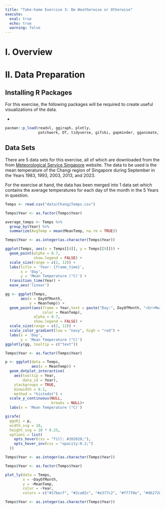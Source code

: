 ```yaml
---
title: "Take-home Exercise 3: Be Weatherwise or Otherwise"
execute:
  eval: true
  echo: true
  warning: false
---
```


# I. Overview

# II. Data Preparation

## Installing R Packages

For this exercise, the following packages will be required to create useful visualizations of the data.

-   

```r
pacman::p_load(readxl, ggiraph, plotly, 
               patchwork, DT, tidyverse, gifski, gapminder, gganimate, ggplot2, dplyr) 
```

## Data Sets

There are 5 data sets for this exercise, all of which are downloaded from the from [Meteorological Service Singapore](http://www.weather.gov.sg/home/) website. The data to be used is the mean temperature of the Changi region of Singapore during September in the Years 1983, 1993, 2003, 2013, and 2023.

For the exercise at hand, the data has been merged into 1 data set which contains the average temperatures for each day of the month in the 5 Years in question.

```r
Temps <- read.csv("data/ChangiTemps.csv")

Temps$Year <- as.factor(Temps$Year)

average_temps <- Temps %>%
  group_by(Year) %>%
  summarize(AvgTemp = mean(MeanTemp, na.rm = TRUE))

Temps$Year <- as.integer(as.character(Temps$Year))
```

```r
ggplot(Temps, aes(x = Temps[[4]], y = Temps[[9]])) +
  geom_point(alpha = 0.7,
             show.legend = FALSE) +
  scale_size(range = c(2, 12)) +
  labs(title = 'Year: {frame_time}', 
       x = 'Day', 
       y = 'Mean Temperature (°C)') +
  transition_time(Year) + 
  ease_aes('linear')
```

```r
gg <- ggplot(Temps, 
       aes(x = DayOfMonth, 
           y = MeanTemp)) +
  geom_point(aes(frame = Year,text = paste("Day:", DayOfMonth, "<br>Mean Temperature (°C):", MeanTemp),
                 color = MeanTemp),
             alpha = 0.7, 
             show.legend = FALSE) +
  scale_size(range = c(2, 12)) +
  scale_color_gradient(low = "navy", high = "red") +
  labs(x = 'Day', 
       y = 'Mean Temperature (°C)')
ggplotly(gg, tooltip = c("text"))
```

```r
Temps$Year <- as.factor(Temps$Year)

p <- ggplot(data = Temps,
            aes(x = MeanTemp)) +
  geom_dotplot_interactive(
    aes(tooltip = Year, 
        data_id = Year),  
    stackgroups = TRUE,
    binwidth = 0.1,
    method = "histodot") +
  scale_y_continuous(NULL,
                     breaks = NULL)+
  labs(x = 'Mean Temperature (°C)')

girafe(
  ggobj = p,
  width_svg = 10,
  height_svg = 10 * 0.25,
  options = list(                        
    opts_hover(css = "fill: #202020;"),  
    opts_hover_inv(css = "opacity:0.2;")
  ))

Temps$Year <- as.integer(as.character(Temps$Year))

```

```r
Temps$Year <- as.factor(Temps$Year)

plot_ly(data = Temps, 
        x = ~DayOfMonth, 
        y = ~MeanTemp, 
        color = ~Year, 
        colors = c("#17becf", "#2ca02c", "#e377c2", "#ff7f0e", "#d62728"))

Temps$Year <- as.integer(as.character(Temps$Year))
```
